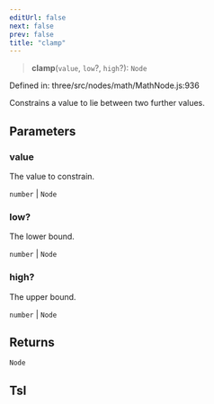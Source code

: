 ```yaml
---
editUrl: false
next: false
prev: false
title: "clamp"
---
```


> **clamp**(`value`, `low`?, `high`?): `Node`

Defined in: three/src/nodes/math/MathNode.js:936

Constrains a value to lie between two further values.

## Parameters

### value

The value to constrain.

`number` | `Node`

### low?

The lower bound.

`number` | `Node`

### high?

The upper bound.

`number` | `Node`

## Returns

`Node`

## Tsl
